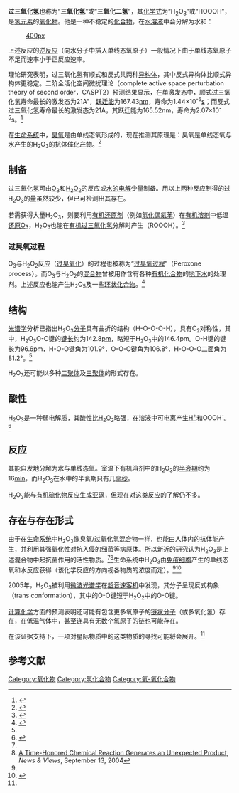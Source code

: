 {{expert-subject|time=2011-09-26T12:12:09+00:00|化学}}
{{Chembox
| verifiedrevid = 402488149
| ImageFile = Trioxidan.svg
|  ImageSize = 121
|  ImageName = 过三氧化氢的结构式
| IUPACName = Trioxidane<br>三氧烷
| OtherNames = Dihydrogen trioxide
| Section1 = {{Chembox Identifiers
|  CASNo = 14699-99-1
|   CASNo_Ref = {{cascite|correct|CAS}}
|  PubChem = 166717
|   PubChem_Ref = {{Pubchemcite|correct|PubChem}}
|  ChemSpiderID = 145859
|   ChemSpiderID_Ref = {{chemspidercite|correct|chemspider}}
|  ChEBI = 46736
|  Gmelin = 200290
|  SMILES = [H]OOO[H]
|  StdInChI = 1S/H2O3/c1-3-2/h1-2H
|   StdInChI_Ref = {{stdinchicite|correct|chemspider}}
|  InChI = 1/H2O3/c1-3-2/h1-2H
|  StdInChIKey = JSPLKZUTYZBBKA-UHFFFAOYSA-N
|   StdInChIKey_Ref = {{stdinchicite|correct|chemspider}}
|  InChIKey = JSPLKZUTYZBBKA-UHFFFAOYAV}}
| Section2 = {{Chembox Properties
|  H = 2
|  O = 3
|  ExactMass = 50.000393930 g mol<sup>-1</sup>
|   Appearance = {{citation needed|无色至微紫色[[液体|液体]]}}
|   Density = 1.672 g/cm<sup>3</sup>
|   Solubility = 与[[水|水]][[混溶|混溶]]
|   SolubleOther = 
|   MeltingPtC = 
|   BoilingPtC = 
|   pKa = 
}}
}}
'''过三氧化氢'''也称为“'''三氧化氢'''”或“'''三氧化二氢'''”，其[[化学式|化学式]]为“H<sub>2</sub>O<sub>3</sub>”或“HOOOH”，是[[氢|氢]][[元素|元素]]的[[氧化物|氧化物]]。他是一种不稳定的[[化合物|化合物]]，在[[水|水]][[溶液|溶液]]中会分解为水和{{le|单线态氧|Singlet oxygen}}：

:[[file:Trioxidane_decomposition.png|400px]]

上述反应的[[逆反应|逆反应]]（向水分子中插入单线态氧原子）一般情况下由于单线态氧原子不足而速率小于正反应速率。

理论研究表明，过三氧化氢有顺式和反式共两种[[异构体|异构体]]，其中反式异构体比顺式异构体更稳定。二阶全活化空间微扰理论（complete active space perturbation theory of second order，CASPT2）预测结果显示，在单激发态中，顺式过三氧化氢寿命最长的激发态为21A"，[[跃迁能|跃迁能]]为167.43[[纳米|nm]]，寿命为1.44×10<sup>-5</sup>[[秒|s]]；而反式过三氧化氢寿命最长的激发态为21A，其跃迁能为165.52nm，寿命为2.07×10<sup>-5</sup>s。<ref>{{cite journal | title = 反式和顺式HOOOH的电子光谱的理论研究 | author = 王连宾、吴文鹏、张敬来 | journal = 物理化学学报 | volume = 22 | issue = 8 | pages = 1079-1084 | year = 2006 | url=http://f.wanfangdata.com.cn/view/反式和顺式HOOOH的电子光谱的理论研究.aspx?ID=Periodical_wlhxxb200609009}}</ref>

在[[生命系统|生命系统]]中，[[臭氧|臭氧]]是由单线态氧形成的，现在推测其原理是：臭氧是单线态氧与水产生的H<sub>2</sub>O<sub>3</sub>的抗体[[催化|催化]][[产物_(化学)|产物]]。<ref name = nyffeler>{{cite journal | doi = 10.1002/anie.200460457 | title = Dihydrogen Trioxide (HOOOH) Is Generated during the Thermal Reaction between Hydrogen Peroxide and Ozone | author = Paul T. Nyffeler, Nicholas A. Boyle, Laxman Eltepu, Chi-Huey Wong, Albert Eschenmoser, Richard A. Lerner, Paul Wentworth Jr. | journal = [[Angewandte_Chemie_International_Edition|Angewandte Chemie International Edition]] | pmid = 15317003 | volume = 43 | issue = 35 | pages = 4656–4659 | year = 2004}}</ref>

==制备==
过三氧化氢可由[[臭氧|O<sub>3</sub>]]和[[过氧化氢|H<sub>2</sub>O<sub>2</sub>]]的反应或[[水的电解|水的电解]]少量制备。用以上两种反应制得的过H<sub>2</sub>O<sub>3</sub>的量虽然较少，但已可检测出其存在。

若需获得大量H<sub>2</sub>O<sub>3</sub>，则要利用[[有机还原剂|有机还原剂]]（例如[[氢化偶氮苯|氢化偶氮苯]]）在[[有机溶剂|有机溶剂]]中低温[[还原反应|还原]]O<sub>3</sub>，H<sub>2</sub>O<sub>3</sub>也能在[[有机过三氧化氢|有机过三氧化氢]]分解时产生（ROOOH）。<ref name=Bozo>{{cite journal | author = Božo Plesničar | title = Progress in the Chemistry of Dihydrogen Trioxide (HOOOH) | journal = Acta Chim. Slov | year = 2005 | volume = 52 | pages = 1–12}}</ref>

===过臭氧过程===
O<sub>3</sub>与H<sub>2</sub>O<sub>2</sub>反应（[[过臭氧化|过臭氧化]]）的过程也被称为“[[过臭氧过程|过臭氧过程]]”（Peroxone process）。而O<sub>3</sub>与H<sub>2</sub>O<sub>2</sub>的[[混合物|混合物]]曾被用作含有各种[[有机化合物|有机化合物]]的[[地下水|地下水]]的处理剂。上述反应也能产生H<sub>2</sub>O<sub>5</sub>及一些[[环状化合物|环状化合物]]。<ref>{{cite journal | author = Xin Xu and William A. Goddard III | title = Peroxonechemistry:Formation of H<sub>2</sub>O<sub>3</sub> and ring-(HO<sub>2</sub>)(<sub>HO3</sub>) from O<sub>3</sub>/H<sub>2</sub>O<sub>2</sub> }}</ref>

==结构==
[[光谱学|光谱学]]分析已指出H<sub>2</sub>O<sub>3</sub>[[分子|分子]]具有曲折的结构（H-O-O-O-H），具有C<sub>2</sub>对称性，其中，H<sub>2</sub>O<sub>3</sub>O-O键的[[键长|键长]]约为142.8[[皮米|pm]]，略短于H<sub>2</sub>O<sub>3</sub>中的146.4pm。O-H键的键长为96.6pm，H-O-O键角为101.9°，O-O-O键角为106.8°，H-O-O-O二面角为81.2°。<ref name=Bozo />

H<sub>2</sub>O<sub>3</sub>还可能以多种[[二聚体|二聚体]]及[[三聚体|三聚体]]的形式存在。

==酸性==
H<sub>2</sub>O<sub>3</sub>是一种弱电解质，其酸性比[[过氧化氢|H<sub>2</sub>O<sub>2</sub>]]略强，在溶液中可电离产生[[氫正離子|H<sup>+</sup>]]和OOOH<sup>-</sup>。<ref name=Roto>{{cite journal | title = The Rotational Spectrum and Structure of HOOOH | author = Kohsuke Suma, Yoshihiro Sumiyoshi, and Yasuki Endo | journal = [[J._Am._Chem._Soc.|J. Am. Chem. Soc.]] | year = 2005 | volume = 127 | pmid = 16248618 | issue = 43 | pages = 14998–14999 | doi = 10.1021/ja0556530 | url = http://pubs3.acs.org/acs/journals/doilookup?in_doi=10.1021/ja0556530 | access-date = 2020-09-19 | archive-date = 2013-05-23 | archive-url = https://web.archive.org/web/20130523142705/http://pubs.acs.org/acs/journals/doilookup?in_doi=10.1021%2Fja0556530 | dead-url = yes }}</ref>

==反应==
其能自发地分解为水与单线态氧。室温下有机溶剂中的H<sub>2</sub>O<sub>3</sub>的[[半衰期|半衰期]]约为16[[分钟|min]]，而H<sub>2</sub>O<sub>3</sub>在水中的半衰期只有几[[毫秒|毫秒]]。

H<sub>2</sub>O<sub>3</sub>能与[[有机硫化物|有机硫化物]]反应生成[[亚砜|亚砜]]，但现在对这类反应的了解仍不多。

==存在与存在形式==
由于在[[生命系统|生命系统]]中H<sub>2</sub>O<sub>3</sub>像臭氧/过氧化氢混合物一样，也能由人体内的抗体能产生，并利用其强氧化性对抗入侵的细菌等病原体。所以新近的研究认为H<sub>2</sub>O<sub>3</sub>是上述混合物中起抗菌作用的活性物质。<ref name = nyffeler/><ref>[http://www.scripps.edu/newsandviews/e_20040913/wentworth.html A Time-Honored Chemical Reaction Generates an Unexpected Product], ''News & Views'', September 13, 2004</ref>生命系统中H<sub>2</sub>O<sub>3</sub>由[[免疫细胞|免疫细胞]]产生的单线态氧和水反应获得（该化学反应的方向视各物质的浓度而定）。<ref name=Bozo/><ref>{{cite journal | url = http://www.americanscientist.org/issues/pub/the-story-of-o/5 | title = The Story of O | journal = American Scientist | author = Roald Hoffmann | year = 2004}}</ref>

2005年，H<sub>2</sub>O<sub>3</sub>被利用[[微波光谱学|微波光谱学]]在[[超音速客机|超音速客机]]中发现，其分子呈现反式构象（trans conformation），其中的O-O键短于H<sub>2</sub>O<sub>2</sub>中的O-O键。

[[计算化学|计算化学]]方面的预测表明还可能有包含更多氧原子的[[链状分子|链状分子]]（或多氧化氢）存在，在低温气体中，甚至连具有无数个氧原子的链也可能存在。 

在该证据支持下，一项对[[星际物质|星际物质]]中的这类物质的寻找可能将会展开。<ref name=Roto/>

==参考文献==
{{Reflist}}

{{氢化合物}}

[[Category:氧化物|Category:氧化物]]
[[Category:氢化合物|Category:氢化合物]]
[[Category:氧-氧化合物|Category:氧-氧化合物]]